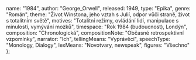 
  name: "1984",
  author: "George_Orwell",
  released: 1949,
  type: "Epika",
  genre: "Román",
  theme:
    "Život Winstona, jeho vztah s Julií, odpor vůči straně, život s totalitním světě",
  motives:
    "Totalitní režimy, ovládání lidí, manipulace s minulostí, vymývání mozků",
  timespace: "Rok 1984 (budoucnost), Londýn",
  composition: "Chronologická",
  compositionNote: "Občasné retrospektivní vzpomínky",
  narrator: "Ich",
  tellingMeans: "Vyprávěcí",
  speechType: "Monology, Dialogy",
  lexMeans: "Novotvary, newspeak",
  figures: "Všechno"
};

<Title book={book} />

<Book book={book} />

## Děj

Hlavním hrdinou tohoto sci-fi románu, který popisuje fiktivní svět v budoucnosti, je úředník Winston Smith.
Winston žije v Londýně. Ten se v té době nachází v zemi zvané Oceánie. Celý svět je rozdělen na tři obrovské
velmoci – Oceánie, Eurasie a Eastasie – které spolu neustále válčí.

V Oceánii vládne hluboká diktatura a takřka totalitní režim, který je založený na uctívání tzv. Velkého
bratra. Jejich oficiální ideologie se nazývá Angsoc (původně anglický socialismus) a její ústřední hesla zní:
**Válka je mír; Svoboda je otroctví; Nevědomost je síla**. Díky neustálé válce je životní úroveň lidí dost
otřesná a všude vládne velká bída a nedostatek. Jedinou politickou stranou v zemi je tzv. Strana, jejímž
hlavním reprezentantem je právě Velký bratr. Toho musí každý její příslušník bezmezně milovat a ctít. Strana
neustále kontroluje a ovládá celou společnost. Všude jsou zabudované mikrofony a v každém bytě a kanceláři
jsou velké obrazovky. Ty slouží jako kamery a nikdo je nesmí vypnout, díky nim mohou být lidé sledování dvacet
čtyři hodin denně. Žádnou věc nesmějí udělat z vlastní vůle. Za jakýkoli přestupek anebo jen neobvyklý čin
mohou být vaporizováni, tedy zatčeni Ideopolicií a vymazáni ze společnosti i z dějin, jakoby nikdy neexistovali.

Každý člen Strany pracuje na některém z hlavních ministerstev (lásky, hojnosti nebo míru), ale náplň jejich
práce je skoro stejná. Buď mají za úkol měnit minulost podle toho, jak se vyvíjí přítomnost a jak to vyhovuje
Straně anebo přizpůsobují literaturu, filmy a prostě celou kulturu učení strany. City jako láska, náklonnost
nebo přátelství jsou buď zakázané, nebo silně pod kontrolou Strany. Všude vládne strach, nenávist a udavačství.
Udavači jsou často i malé děti, které donášejí na vlastní rodiče. I přes neustálé vymývání mozků se ve
společnosti najdou i tací, kteří si uvědomují, že učení Strany a její podání dějin je jen velká snůška lží.

Mezi ně patří také Winston. Ví sice, že pokud se dopustí jakéhokoli ideozločinu, čeká ho jedině smrt. Nedokáže 
si ale pomoct a potajmu vyhledává jakýkoli důkaz o lživé propagandě Strany. Jako první krok ve své soukromé 
vzpouře si začne vést deník, což se v době, kdy se lidé zatýkají i za podezřelý výraz ve tváři, rovná téměř 
sebevraždě. V práci se Winston seznámí s mladou dívkou Julií. Winston nejdříve Julií opovrhuje a nenávidí ji, 
protože ji považuje ze ukázkového člena Strany. Brzy ale zjistí, že i Julie opovrhuje režimem a dokonce se do 
sebe zamilují. 

Láska a sexuální touha jsou ideozločiny, proto se musí oba pečlivě skrývat, i když jsou si vědomi, že je brzy 
čeká jistá smrt. Dokonce si u jednoho starého starožitníka najmou soukromý pokoj, kde nejsou sledováni 
a mohou dělat, co chtějí. Jejich soukromé štěstí ale netrvá nijak dlouho. Náhle zjistí, že vlastně byli celou 
dobu pečlivě sledováni. 

Oba jsou zatčeni a odvedeni do cel Ministerstva lásky. Tam na ně čekají nesnesitelná muka, hladovění a hrozný 
psychický teror. Winston při těžkém mučení prozradí vše, co ví a mnohem víc. Přeje si zemřít, ale nemá 
možnost. Cílem jeho mučitelů totiž není zabít ho, ale zlomit jeho vůli a donutit ho dobrovolně přijmout 
jejich učení a upřímně milovat Velkého bratra. Winston do poslední chvíle odolává, stejně ale jako všichni 
ostatní nakonec podlehne. V okamžicích vrcholné hrůzy přestane dokonce i milovat Julii a je zcela pokořen. 
Poté se vězeň překvapivě ocitá zpátky na svobodě. Ale už to není ten samý člověk. Setká se ještě jednou 
s Julií, která se mu přizná, že jej také zradila. 

Vrcholem knihy je okamžik, kdy Winston pochopí, že navzdory všemu teď Velkého bratra doopravdy miluje. 
Zanedlouho po tomto setkání je Winston vaporizován.

<GeorgeOrwell />